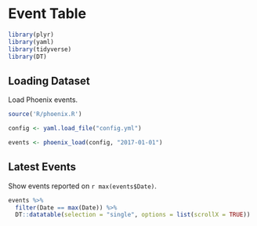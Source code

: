 # Event Table

```r
library(plyr)
library(yaml)
library(tidyverse)
library(DT)
```

## Loading Dataset

Load Phoenix events.

```r
source('R/phoenix.R')

config <- yaml.load_file("config.yml")

events <- phoenix_load(config, "2017-01-01")
```

## Latest Events

Show events reported on `r max(events$Date)`.

```r
events %>%
  filter(Date == max(Date)) %>%
  DT::datatable(selection = "single", options = list(scrollX = TRUE))
```

